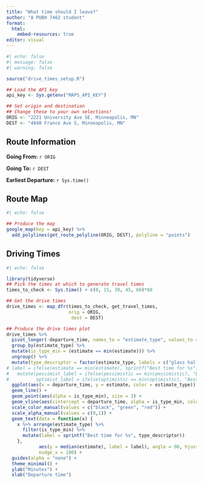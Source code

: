 ---
title: "What time should I leave?"
author: "A PUBH 7462 student"
format: 
  html:
    embed-resources: true
editor: visual
---

```{r}
#| echo: false
#| message: false
#| warning: false

source("drive_times_setup.R")

## Load the API key
api_key <- Sys.getenv("MAPS_API_KEY")

## Set origin and destination
## Change these to your own selections!
ORIG <- "2221 University Ave SE, Minneapolis, MN"
DEST <- "4940 France Ave S, Minneapolis, MN"
```

## Route Information

**Going From:** `r ORIG`

**Going To:** `r DEST`

**Earliest Departure:** `r Sys.time()`

## Route Map

```{r}
#| echo: false

## Produce the map
google_map(key = api_key) %>%
  add_polylines(get_route_polyline(ORIG, DEST), polyline = "points")
```

## Driving Times

```{r}
#| echo: false

library(tidyverse)
## Pick the times at which to generate travel times
times_to_check <- Sys.time() + c(0, 15, 30, 45, 60)*60

## Get the drive times
drive_times <- map_dfr(times_to_check, get_travel_times, 
                       orig = ORIG,
                        dest = DEST)

## Produce the drive times plot
drive_times %>% 
  pivot_longer(-departure_time, names_to = "estimate_type", values_to = "estimate") %>%
  group_by(estimate_type) %>%
  mutate(is_type_min = (estimate == min(estimate))) %>%
  ungroup() %>%
  mutate(type_descriptor = factor(estimate_type, labels = c("glass half full", "optimists", "pessimists"))) %>%
# label = ifelse(estimate == min(estimate), sprintf("Best time for %s")))
#   mutate(pessimist_label = ifelse(pessimistic == min(pessimistic), "Best time\nfor pessimists", ""),
#          optimist_label = ifelse(optimistic == min(optimistic), "Best time\nfor optimists", "")) %>%
  ggplot(aes(x = departure_time, y = estimate, color = estimate_type)) +
  geom_line() +
  geom_point(aes(alpha = is_type_min), size = 3) +
  geom_vline(aes(xintercept = departure_time, alpha = is_type_min, color = estimate_type), linetype = "dashed") +
  scale_color_manual(values = c("black", "green", "red")) +
  scale_alpha_manual(values = c(0,1)) +
  geom_text(data = function(x) { 
    x %>% arrange(estimate_type) %>% 
      filter(is_type_min) %>% 
      mutate(label = sprintf("Best time for %s", type_descriptor))
    },
            aes(y = median(estimate), label = label), angle = 90, hjust = 0, nudge_y = mean(drive_times$best_guess)*0.05,
            nudge_x = 100) +
  guides(alpha = "none") +
  theme_minimal() +
  ylab("Minutes") +
  xlab("Departure time")
```
